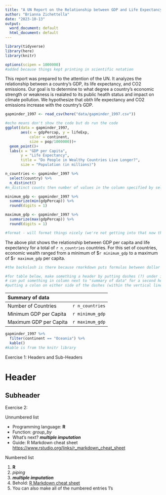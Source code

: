 ```yaml
---
title: "A UN Report on the Relationship between GDP and Life Expectancy"
author: "Brianna Zichettella"
date: "2023-10-13"
output:
  word_document: default
  html_document: default
---
```



```r
library(tidyverse)
library(here)
library(knitr)

options(scipen = 1000000)
#added because things kept printing in scientific notation
```

This report was prepared to the attention of the UN. It analyzes the relationship between a country's GDP, its life expectancy, and CO2 emissions. Our goal is to determine to what degree a country's economic strength or weakness is realated to its public heatlh status and impact on climate pollution. We hypothesize that obth life expectancy and CO2 emissions increase with the country's GDP. 


```r
gapminder_1997 <- read_csv(here("data/gapminder_1997.csv"))
```

```r
#echo means don't show the code but do run the code
ggplot(data = gapminder_1997, 
       aes(x = gdpPercap, y = lifeExp, 
           color = continent, 
           size = pop/1000000))+
  geom_point()+
  labs(x = "GDP per Capita", 
       y = "Life Expectancy", 
       title = "Do People in Wealthy Countries Live Longer?", 
       size = "Population (in millions)")
```

```r
n_countries <- gapminder_1997 %>%
  select(country) %>% 
  n_distinct()
#n_distinct counts then number of values in the column specified by select

minimum_gdp <- gapminder_1997 %>% 
  summarize(min(gdpPercap)) %>% 
  round(digits = 1)

maximum_gdp <- gapminder_1997 %>% 
  summarize(max(gdpPercap)) %>%
  round(digits = 1)

#format - will format things nicely (we're not getting into that now though)
```

The above plot shows the relationship between GDP per capita and life expectancy for a total of `r n_countries` countries. For this set of countries, economic wealth ranged from a minimum of $`r minimum_gdp` to a maximum of \$`r maximum_gdp` per capita.

```r
#the backslash is there because rmarkdown puts formulas between dollar signs, so the backslash interrupts that but doesn't show up in markdown

#for table below, make something a header by putting dashes (?) under it
# can put something in column next to "summary of data" for a second header
#putting a colon on either side of the dashes (within the vertical lines) justifies the column, putting them on either side centers it
```

| Summary of data | |
|:----------|---------:|
|Number of Countries |`r n_countries`|
|Minimum GDP per Capita |`r minimum_gdp`|
|Maximum GDP per Capita | `r maximum_gdp`|

```r
gapminder_1997 %>% 
  filter(continent == "Oceania") %>% 
  kable()
#kable is from the knitr library
```

Exercise 1: Headers and Sub-Headers

# Header
## Subheader

Exercise 2: 

Unnumbered list

* Programming language: **R**
* Function: *group_by*
* What's next? ***multiple imputation***
* Guide: R Markdown cheat sheet <https://www.rstudio.org/links/r_markdown_cheat_sheet>


Numbered list

1. **R**
2. *piping*
3. ***multiple imputation***
4. Behold: [R Markdown cheat sheet](https://www.rstudio.org/links/r_markdown_cheat_sheet)
5. You can also make all of the numbered entries 1's


